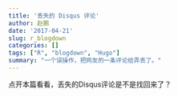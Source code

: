 ```yaml
---
title: '丢失的 Disqus 评论'
author: 赵鹏
date: '2017-04-21'
slug: r_blogdown
categories: []
tags: ["R", "blogdown", "Hugo"]
summary: "一个误操作，把网友的一条评论给弄丢了。"
---
```


点开本篇看看，丢失的Disqus评论是不是找回来了？